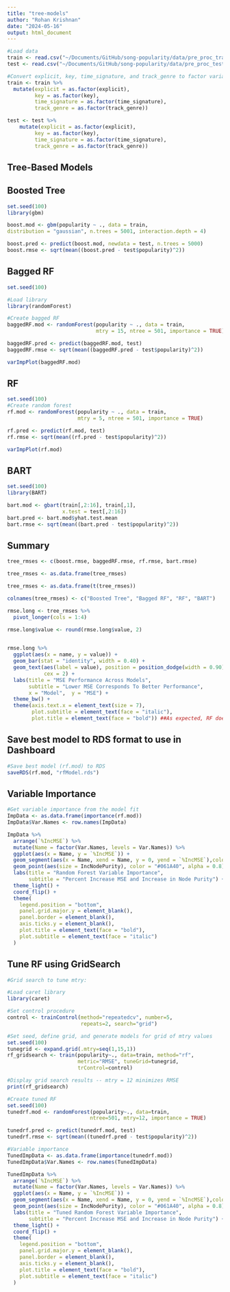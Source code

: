 ```yaml
---
title: "tree-models"
author: "Rohan Krishnan"
date: "2024-05-16"
output: html_document
---
```


```r
#Load data
train <- read.csv("~/Documents/GitHub/song-popularity/data/pre_proc_train.csv")
test <- read.csv("~/Documents/GitHub/song-popularity/data/pre_proc_test.csv")

#Convert explicit, key, time_signature, and track_genre to factor variables
train <- train %>%
  mutate(explicit = as.factor(explicit),
         key = as.factor(key),
         time_signature = as.factor(time_signature),
         track_genre = as.factor(track_genre))

test <- test %>%
    mutate(explicit = as.factor(explicit),
         key = as.factor(key),
         time_signature = as.factor(time_signature),
         track_genre = as.factor(track_genre))
```

## Tree-Based Models

## Boosted Tree

```r
set.seed(100)
library(gbm)

boost.mod <- gbm(popularity ~ ., data = train,
distribution = "gaussian", n.trees = 5001, interaction.depth = 4)

boost.pred <- predict(boost.mod, newdata = test, n.trees = 5000)
boost.rmse <- sqrt(mean((boost.pred - test$popularity)^2))
```

## Bagged RF

```r
set.seed(100)

#Load library
library(randomForest)

#Create bagged RF
baggedRF.mod <- randomForest(popularity ~ ., data = train,
                             mtry = 15, ntree = 501, importance = TRUE)

baggedRF.pred <- predict(baggedRF.mod, test)
baggedRF.rmse <- sqrt(mean((baggedRF.pred - test$popularity)^2))

varImpPlot(baggedRF.mod)
```

## RF

```r
set.seed(100)
#Create random forest
rf.mod <- randomForest(popularity ~ ., data = train,
                       mtry = 5, ntree = 501, importance = TRUE)

rf.pred <- predict(rf.mod, test)
rf.rmse <- sqrt(mean((rf.pred - test$popularity)^2))

varImpPlot(rf.mod)
```

## BART

```r
set.seed(100)
library(BART)

bart.mod <- gbart(train[,2:16], train[,1],
                  x.test = test[,2:16])
bart.pred <- bart.mod$yhat.test.mean
bart.rmse <- sqrt(mean((bart.pred - test$popularity)^2))
```

## Summary

```r
tree_rmses <- c(boost.rmse, baggedRF.rmse, rf.rmse, bart.rmse)

tree_rmses <- as.data.frame(tree_rmses)

tree_rmses <- as.data.frame(t(tree_rmses))

colnames(tree_rmses) <- c("Boosted Tree", "Bagged RF", "RF", "BART")

rmse.long <- tree_rmses %>%
  pivot_longer(cols = 1:4)

rmse.long$value <- round(rmse.long$value, 2)

                        
rmse.long %>%
  ggplot(aes(x = name, y = value)) + 
  geom_bar(stat = "identity", width = 0.40) + 
  geom_text(aes(label = value), position = position_dodge(width = 0.90), vjust = -1,
            cex = 2) +
  labs(title = "MSE Performance Across Models",
       subtitle = "Lower MSE Corresponds To Better Performance",
       x = "Model",  y = "MSE") +
  theme_bw() +
  theme(axis.text.x = element_text(size = 7),
        plot.subtitle = element_text(face = "italic"),
        plot.title = element_text(face = "bold")) ##As expected, RF does best for prediction
```

## Save best model to RDS format to use in Dashboard

```r
#Save best model (rf.mod) to RDS
saveRDS(rf.mod, "rfModel.rds")
```

## Variable Importance

```r
#Get variable importance from the model fit
ImpData <- as.data.frame(importance(rf.mod))
ImpData$Var.Names <- row.names(ImpData)

ImpData %>%
  arrange(`%IncMSE`) %>%
  mutate(Name = factor(Var.Names, levels = Var.Names)) %>%
  ggplot(aes(x = Name, y = `%IncMSE`)) + 
  geom_segment(aes(x = Name, xend = Name, y = 0, yend = `%IncMSE`),color="light blue") +
  geom_point(aes(size = IncNodePurity), color = "#061A40", alpha = 0.8) + 
  labs(title = "Random Forest Variable Importance",
       subtitle = "Percent Increase MSE and Increase in Node Purity") + 
  theme_light() + 
  coord_flip() + 
  theme(
    legend.position = "bottom",
    panel.grid.major.y = element_blank(),
    panel.border = element_blank(),
    axis.ticks.y = element_blank(),
    plot.title = element_text(face = "bold"),
    plot.subtitle = element_text(face = "italic")
  )
```

## Tune RF using GridSearch

```r
#Grid search to tune mtry:

#Load caret library
library(caret)

#Set control procedure
control <- trainControl(method="repeatedcv", number=5, 
                        repeats=2, search="grid")

#Set seed, define grid, and generate models for grid of mtry values
set.seed(100)
tunegrid <- expand.grid(.mtry=seq(1,15,1))
rf_gridsearch <- train(popularity~., data=train, method="rf", 
                       metric="RMSE", tuneGrid=tunegrid, 
                       trControl=control)

#Display grid search results -- mtry = 12 minimizes RMSE
print(rf_gridsearch)

#Create tuned RF
set.seed(100)
tunedrf.mod <- randomForest(popularity~., data=train, 
                           ntree=501, mtry=12, importance = TRUE)

tunedrf.pred <- predict(tunedrf.mod, test)
tunedrf.rmse <- sqrt(mean((tunedrf.pred - test$popularity)^2))

#Variable importance
TunedImpData <- as.data.frame(importance(tunedrf.mod))
TunedImpData$Var.Names <- row.names(TunedImpData)

TunedImpData %>%
  arrange(`%IncMSE`) %>%
  mutate(Name = factor(Var.Names, levels = Var.Names)) %>%
  ggplot(aes(x = Name, y = `%IncMSE`)) + 
  geom_segment(aes(x = Name, xend = Name, y = 0, yend = `%IncMSE`),color="light blue") +
  geom_point(aes(size = IncNodePurity), color = "#061A40", alpha = 0.8) + 
  labs(title = "Tuned Random Forest Variable Importance",
       subtitle = "Percent Increase MSE and Increase in Node Purity") + 
  theme_light() + 
  coord_flip() + 
  theme(
    legend.position = "bottom",
    panel.grid.major.y = element_blank(),
    panel.border = element_blank(),
    axis.ticks.y = element_blank(),
    plot.title = element_text(face = "bold"),
    plot.subtitle = element_text(face = "italic")
  )
```

